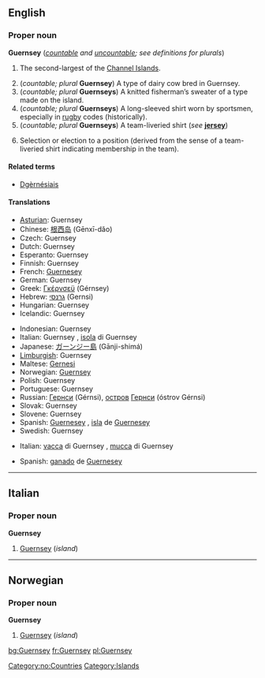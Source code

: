{{wikipedia}}
==English==

===Proper noun===
'''Guernsey''' (''[[countable]] and [[uncountable]]; see definitions for plurals'')

# {{uncountable}} The second-largest of the [[Channel Islands]].
# (''countable; plural'' '''Guernsey''') A type of dairy cow bred in Guernsey.
# (''countable; plural'' '''Guernseys''') A knitted fisherman’s sweater of a type made on the island.
# (''countable; plural'' '''Guernseys''') A long-sleeved shirt worn by sportsmen, especially in [[rugby]] codes (historically).
# (''countable; plural'' '''Guernseys''') A team-liveried shirt (''see'' '''[[jersey]]''')
# {{uncountable}} Selection or election to a position (derived from the sense of a team-liveried shirt indicating membership in the team).

====Related terms====
*[[Dgèrnésiais]]

====Translations====
{{trans-top|island}}
*[[Asturian]]: Guernsey
*Chinese: [[根西岛]] (Gēnxī-dǎo)
*Czech: Guernsey
*Dutch: Guernsey
*Esperanto: Guernsey
*Finnish: Guernsey
*French: [[Guernesey]]
*German: Guernsey
*Greek: [[Γκέρνσεϋ]] (Gérnsey)
*Hebrew: [[גרנסי]] (Gernsi)
*Hungarian: Guernsey
*Icelandic: Guernsey
{{trans-mid}}
*Indonesian: Guernsey
*Italian: Guernsey {{f}}, [[isola]] di Guernsey {{f}}
*Japanese: [[ガーンジー島]] (Gānji-shimá)
*[[Limburgish]]: Guernsey
*Maltese: [[Gernesi]]
*Norwegian: [[#Norwegian|Guernsey]]
*Polish: Guernsey
*Portuguese: Guernsey
*Russian: [[Гернси]] (Gérnsi), [[остров]] [[Гернси]] (óstrov Gérnsi) {{m}}
*Slovak: Guernsey
*Slovene: Guernsey
*Spanish: [[Guernesey]] {{f}}, [[isla]] de [[Guernesey]] {{f}}
*Swedish: Guernsey
{{trans-bottom}}

{{trans-top|cow}}
*Italian: [[vacca]] di Guernsey {{f}}, [[mucca]] di Guernsey {{f}}
{{trans-mid}}
*Spanish: [[ganado]] de [[Guernesey]] {{m}}
{{trans-bottom}}

{{trans-top|sweater}}
{{trans-mid}}
{{trans-bottom}}

{{trans-top|long-sleeved shirt worn by sportsmen}}
{{trans-mid}}
{{trans-bottom}}

{{trans-top|team-liveried shirt}}
{{trans-mid}}
{{trans-bottom}}

{{trans-top|selection or election to a position}}
{{trans-mid}}
{{trans-bottom}}

----

==Italian==

===Proper noun===
'''Guernsey'''

# [[Guernsey#Italian|Guernsey]] (''island'')

----

==Norwegian==

===Proper noun===
'''Guernsey'''

# [[Guernsey#English|Guernsey]] (''island'')

[[Category:no:Countries]]
[[Category:Islands]]

[[bg:Guernsey]]
[[fr:Guernsey]]
[[pl:Guernsey]]